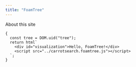 ```yaml
---
title: "FoamTree"
---
```


About this site

```ojs
{
  const tree = DOM.uid("tree");
  return html`
    <div id="visualization">Hello, FoamTree!</div>
    <script src="../carrotsearch.foamtree.js"></script>
  `;
}    
```
